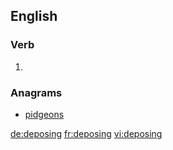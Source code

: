 
==English==

===Verb===
{{head|en|present participle}}

# {{present participle of|depose|lang=en}}

===Anagrams===
* [[pidgeons#English|pidgeons]]

[[de:deposing]]
[[fr:deposing]]
[[vi:deposing]]
